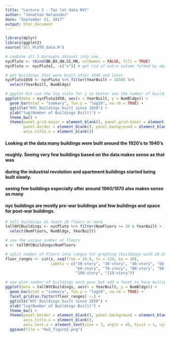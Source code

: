 ```yaml
---
title: "Lecture 2 - Tax lot data NYC"
author: "Jonathan Heranndez"
date: "September 13, 2017"
output: html_document
---
```


```r
library(dplyr)
library(ggplot2)
source("all_PLUTO_data.R")
```

```r
# combine all 5 boroughs dataset into one..
nycPluto <- rbind(BK,BX,QN,SI,MN, colNames = FALSE, fill = TRUE)
nycPluto <- nycPluto[, -c("x")] # get rid of extra column formed by above; not needed
```

```r
# get buildings that were built after 1850 and later
nycPluto1850 <- nycPluto %>% filter(YearBuilt > 1850) %>% 
  select(YearBuilt, NumBldgs)

# ggplot but use the log scale for y to better see the number of buildings per year
ggplot(data = nycPluto1850, aes(x = YearBuilt, y = NumBldgs)) +
  geom_bar(stat = "summary", fun.y = "log10", na.rm = TRUE) +
  ggtitle("NYC Buildings built since 1850") +
  ylab("log(Number of Buildings Built)") +
  theme_bw() +
  theme(panel.grid.major = element_blank(), panel.grid.minor = element_blank(),
        panel.border = element_blank(), panel.background = element_blank(),
        axis.title.x = element_blank())
```

#### Looking at the data many buildings were built around the 1920's to 1940's

#### roughly. Seeing very few buildings based on the data makes sense as that was 

#### during the industrial revolution and apartment buildings started being built slowly.

#### seeing few buildings especially after around 1960/1970 also makes sense as many

#### nyc buildings are mostly pre-war buildings and few buildings and space for post-war buildings.

```r
# tall buildings at least 20 floors or more
tallNYCBuildings <- nycPluto %>% filter(NumFloors >= 20 & YearBuilt > 1850) %>%
  select(NumFloors, NumBldgs, YearBuilt)

# see the unique number of floors
x <- tallNYCBuildings$NumFloors

# split number of Floors into ranges for graphing (buildings with 20-30, 30-40,...)
floor_ranges <- cut(x, seq(from = 19.9, to = 120, by = 10),
                    labels = c("20-story", "30-story", "40-story", "50-story", 
                               "60-story", "70-story", "80-story", "90-story",
                               "100-story", "110-story"))

# now plot number of buildings each year but add a facet to have multiple graphs/grids by floor range
ggplot(data = tallNYCBuildings, aes(x = YearBuilt, y = NumBldgs)) +
  geom_bar(stat = "summary", fun.y = "log10", na.rm = TRUE) +
  facet_grid(as.factor(floor_ranges) ~.) +
  ggtitle("NYC Buildings built since 1850") +
  ylab("log(Number of Buildings Built)") +
  theme_bw() +
  theme(panel.border = element_blank(), panel.background = element_blank(),
        axis.title.x = element_blank(),
        axis.text.x = element_text(size = 7, angle = 45, hjust = 1, vjust = 1.25)) +
  ggsave(file = "Hw2_figure2.png")
```